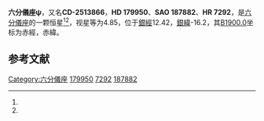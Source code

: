 {{Starbox begin
| name = 六分儀座ψ
}}
{{Starbox observe
| epoch = [[J2000.0|J2000.0]]
| constell = [[六分儀座|六分儀座]]<ref name=SIMBAD>{{cite web
 | url=http://simbad.u-strasbg.fr/simbad/sim-id?Ident=HR+7292
 | title =Pulsating variable Star
 | publisher=Centre de Données astronomiques de Strasbourg
 | work=SIMBAD
 | accessdate=2012-07-13}}</ref><ref name=DATA>{{cite web
 | url=http://vizier.u-strasbg.fr/viz-bin/VizieR-5?-out.add=.&-source=5050&-corr=PK=HR&-out.max=9999&HR=7292
 | title =VizieR Detailed Page
 | accessdate=2012-07-13}}</ref>
| 星官 = 
| ra = {{RA|19|15|32.4}}<ref name=SIMBAD /><ref name=DATA />
| dec = {{DEC|-25|15|24}}<ref name=SIMBAD /><ref name=DATA />
| appmag_v = 4.85<ref name=SIMBAD /><ref name=DATA />
}}
{{Starbox character
| class = G8:III+A8V<ref name=SIMBAD /><ref name=DATA />
| b-v = 0.56<ref name=SIMBAD /><ref name=DATA />
| u-b = 0.32<ref name=SIMBAD /><ref name=DATA />
| r-i = 0.34<ref name=SIMBAD /><ref name=DATA />
| variable = 
}}
{{Starbox astrometry
| radial_v = 0.32
| prop_mo_ra = -33
| parallax = 0.005
| p_error = 
}}
{{Starbox catalog
| names =CD-2513866，[[SAO星表|SAO]] 187882，[[HD星表|HD]] 179950，[[HR星表|HR]] 7292}}
{{Starbox reference |Simbad=HR+7292}}
{{Starbox end}}

'''六分儀座ψ'''，又名'''CD-2513866'''，'''HD 179950'''、'''SAO 187882'''、'''HR 7292'''，是[[六分儀座|六分儀座]]的一颗恒星<ref name=SIMBAD /><ref name=DATA />，视星等为4.85，位于[[銀道座標系|銀經]]12.42，[[銀道座標系|銀緯]]-16.2，其[[B1900.0|B1900.0]]坐标为赤經{{RA|19|9|24.5}}，赤緯{{DEC|-25|-16.2|45}}。

== 参考文献 ==
{{reflist}}

{{六分仪座恒星}}

[[Category:六分儀座|Category:六分儀座]]
[[Category:HD和HDE天體|179950]]
[[Category:HR天體|7292]]
[[Category:SAO天體|187882]]


{{star-stub}}